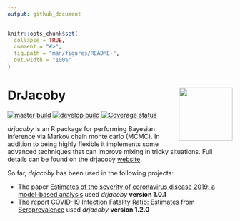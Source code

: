 ---
output: github_document
---

<!-- README.md is generated from README.Rmd. Please edit that file -->

```{r, include = FALSE}
knitr::opts_chunk$set(
  collapse = TRUE,
  comment = "#>",
  fig.path = "man/figures/README-",
  out.width = "100%"
)
```

DrJacoby <img src="R_ignore/images/logo3.png" width="120" align="right" />
===================================================

<!-- badges: start -->
[![master build](https://github.com/mrc-ide/drjacoby/workflows/master_build/badge.svg)](https://github.com/mrc-ide/drjacoby/actions)
[![develop build](https://github.com/mrc-ide/drjacoby/workflows/develop_build/badge.svg)](https://github.com/mrc-ide/drjacoby/actions)
[![Coverage status](https://codecov.io/gh/mrc-ide/drjacoby/branch/master/graph/badge.svg)](https://codecov.io/github/mrc-ide/drjacoby?branch=master)
<!-- badges: end -->

*drjacoby* is an R package for performing Bayesian inference via Markov chain monte carlo (MCMC). In addition to being highly flexible it implements some advanced techniques that can improve mixing in tricky situations. Full details can be found on the drjacoby [website](https://mrc-ide.github.io/drjacoby/).

So far, *drjacoby* has been used in the following projects:

* The paper [Estimates of the severity of coronavirus disease 2019: a model-based analysis](https://doi.org/10.1016/S1473-3099(20)30243-7) used *drjacoby* **version 1.0.1**
* The report [COVID-19 Infection Fatality Ratio: Estimates from Seroprevalence](https://www.imperial.ac.uk/mrc-global-infectious-disease-analysis/covid-19/report-34-ifr/) used *drjacoby* **version 1.2.0**


